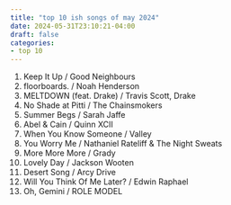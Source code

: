 ```yaml
---
title: "top 10 ish songs of may 2024"
date: 2024-05-31T23:10:21-04:00
draft: false
categories:
- top 10
---	
```

1. Keep It Up / Good Neighbours
2. floorboards. / Noah Henderson
3. MELTDOWN (feat. Drake) / Travis Scott, Drake	
4. No Shade at Pitti / The Chainsmokers
5. Summer Begs / Sarah Jaffe
6. Abel & Cain / Quinn XCII
7. When You Know Someone / Valley
8. You Worry Me / Nathaniel Rateliff & The Night Sweats
9. More More More / Grady
10. Lovely Day / Jackson Wooten
11. Desert Song / Arcy Drive
12. Will You Think Of Me Later? / Edwin Raphael
13. Oh, Gemini / ROLE MODEL